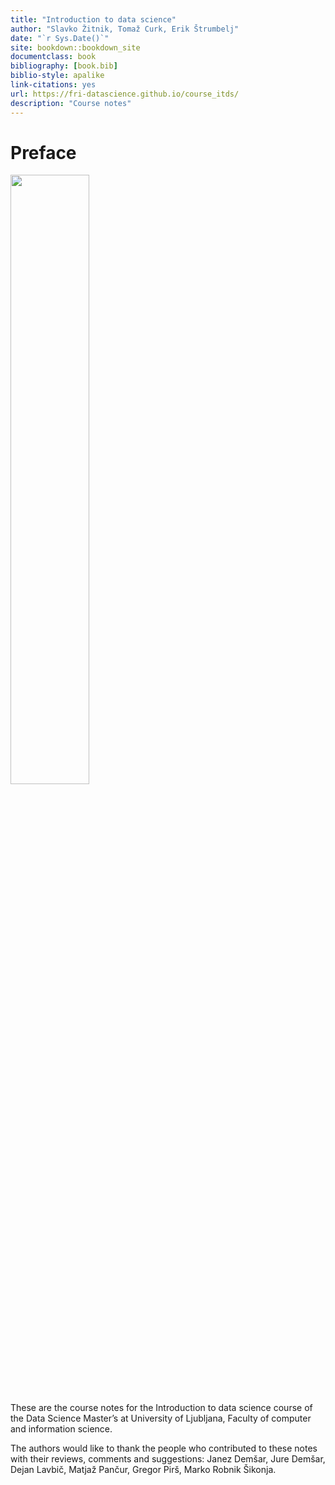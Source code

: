 ```yaml
--- 
title: "Introduction to data science"
author: "Slavko Žitnik, Tomaž Curk, Erik Štrumbelj"
date: "`r Sys.Date()`"
site: bookdown::bookdown_site
documentclass: book
bibliography: [book.bib]
biblio-style: apalike
link-citations: yes
url: https://fri-datascience.github.io/course_itds/
description: "Course notes"
---
```


# Preface {-}

<img src="logo.svg" width="50%">

These are the course notes for the Introduction to data science course of the Data Science Master's at University of Ljubljana, Faculty of computer and information science.

The authors would like to thank the people who contributed to these notes with their reviews, comments and suggestions: Janez Demšar, Jure Demšar, Dejan Lavbič, Matjaž Pančur, Gregor Pirš, Marko Robnik Šikonja.
